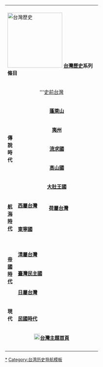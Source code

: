 {| width="180px" cellspacing="0" style="float: right; clear: right; border: 1px solid #BBBBBB; margin-left: 5px; margin-bottom: 5px; font-size: 80%; text-align: center;"
|width="18px"|
|width="18px"|
|width="18px"|
|width="18px"|
|width="18px"|
|width="18px"|
|width="18px"|
|width="18px"|
|width="18px"|
|-
|colspan="10" bgcolor="#FFFFE1"| [[File:Chihkan Tower night.JPG|center|180px|台灣歷史]] '''[[台灣歷史]]系列條目'''
|-
|style="height:25px" bgcolor="#FFECE1" align="center" colspan="10" | '''[[台灣史前時期|史前台灣]]
|-
| bgcolor="E1F0C8" rowspan="5" | '''傳<br/>說<br/>時<br/>代'''
|style="height:10px" bgcolor="#D7E3F8" align="center" colspan="10" | '''[[蓬萊山]]'''
|-
|style="height:10px" bgcolor="#F5D8A9" align="center" colspan="10" | '''[[夷州]]'''
|-
|style="height:10px" bgcolor="#E0FFFF" align="center" colspan="10" | '''[[流求國]]'''
|-
|style="height:10px" bgcolor="#FFE1FF" align="center" colspan="10" | '''[[高山國]]'''
|-
|style="height:10px" bgcolor="#D7E3F8" align="center" colspan="10" | '''[[大肚王國]]'''
|-
|bgcolor="#d3c2ef" rowspan="3"| '''[[大航海時代|航海時代]]'''
| bgcolor="#FFE1FF" style="height:10px" colspan="3"| '''[[台灣西班牙統治時期|西屬台灣]]'''
| bgcolor="#E2FFE2" style="height:10px" colspan="4" rowspan="2"| '''[[台灣荷蘭統治時期|荷屬台灣]]'''
| bgcolor="#D7E3F8" style="height:10px" colspan="3" rowspan="2"| 
|-
| bgcolor="#E2FFE2" style="height:15px" colspan=5| 
|-
| bgcolor="#F5D8A9" style="height:35px" colspan=7| '''[[東寧國]]'''
| bgcolor="#D7E3F8" style="height:35px" colspan=3| 
|-
|bgcolor="E1F0C8" rowspan="5"|'''[[帝國主義|帝國時代]]'''
|-
| bgcolor="#FFE1FF" style="height:15px" colspan="7"| 
| bgcolor="#D7E3F8" style="height:15px" colspan="3"|
|-
| bgcolor="#FFE1FF" style="height:45px" colspan=10| '''[[台灣清治時期|清屬台灣]]'''
|-
| bgcolor="#D7E3F8" style="height:10px" colspan=10| '''[[臺灣民主國]]'''
|-
| bgcolor="#FFECE1" style="height:40px" colspan=10| '''[[台灣日治時期|日屬台灣]]'''
|-
|bgcolor="#d3c2ef" rowspan="2"|'''現代'''
|-
| bgcolor="#FFE1FF" style="height:35px" colspan=10| '''[[台灣戰後時期|民國時代]]'''
|-
| bgcolor="#FFECE1" align="center" colspan="12" | [[File:Taiwan-icon.svg|20px]]'''[[Portal:台灣|台灣主題首頁]]'''
|-
|width="18px"|
|width="18px"|
|width="18px"|
|width="18px"|
|width="18px"|
|width="18px"|
|width="18px"|
|width="18px"|
|width="18px"|
|-
| bgcolor="#EFEEEE" align="right" colspan="10" | {{Navbar|台灣歷史|mini=1}}
|}<noinclude>

[[Category:台灣歷史政權|*]]
[[Category:台湾历史导航模板]]
</noinclude>